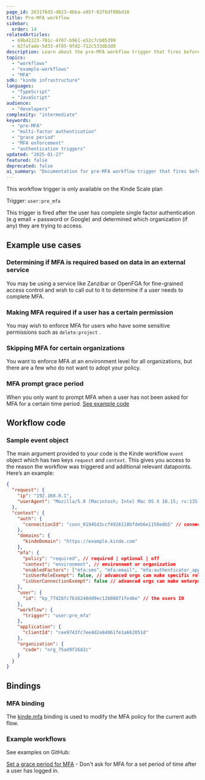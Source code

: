 ```yaml
---
page_id: 263176d3-d823-4bba-a95f-02f6df00bd10
title: Pre-MFA workflow
sidebar:
  order: 14
relatedArticles:
  - 69b42223-701c-4707-b961-e52c7cb05399
  - 62fafade-5d33-4f85-9fd2-712c533db3d0
description: Learn about the pre-MFA workflow trigger that fires before multi-factor authentication, allowing custom logic like grace periods and conditional MFA enforcement.
topics:
  - "workflows"
  - "example-workflows"
  - "MFA"
sdk: "kinde infrastructure"
languages:
  - "TypeScript"
  - "JavaScript"
audience:
  - "developers"
complexity: "intermediate"
keywords:
  - "pre-MFA"
  - "multi-factor authentication"
  - "grace period"
  - "MFA enforcement"
  - "authentication triggers"
updated: "2025-01-27"
featured: false
deprecated: false
ai_summary: "Documentation for pre-MFA workflow trigger that fires before multi-factor authentication, allowing custom logic like grace periods and conditional MFA enforcement."
---
```


<Aside type="upgrade">

This workflow trigger is only available on the Kinde Scale plan

</Aside>

Trigger: `user:pre_mfa`

This trigger is fired after the user has complete single factor authentication (e.g email + password or Google) and determined which organization (if any) they are trying to access.

## Example use cases

### Determining if MFA is required based on data in an external service

You may be using a service like Zanzibar or OpenFGA for fine-grained access control and wish to call out to it to determine if a user needs to complete MFA.

### Making MFA required if a user has a certain permission

You may wish to enforce MFA for users who have some sensitive permissions such as `delete:project` .

### Skipping MFA for certain organizations

You want to enforce MFA at an environment level for all organizations, but there are a few who do not want to adopt your policy.

### MFA prompt grace period

When you only want to prompt MFA when a user has not been asked for MFA for a certain time period. [See example code](https://github.com/kinde-starter-kits/workflow-examples/blob/main/preMFA/gracePeriodWorkflow.ts)

## Workflow code

### Sample event object

The main argument provided to your code is the Kinde workflow `event` object which has two keys `request` and `context`. This gives you access to the reason the workflow was triggered and additional relevant datapoints. Here’s an example:

```json
{
  "request": {
    "ip": "192.168.0.1",
    "userAgent": "Mozilla/5.0 (Macintosh; Intel Mac OS X 10.15; rv:135.0) Gecko/20100101 Firefox/135.0"
  },
  "context": {
    "auth": {
      "connectionId": "conn_01945d3ccf4926118bfdeb6e1158edb5" // connection ID the user auth'd with
    },
    "domains": {
      "kindeDomain": "https://example.kinde.com"
    },
    "mfa": {
      "policy": "required", // required | optional | off
      "context": "environment", // environment or organization
      "enabledFactors": ["mfa:sms", "mfa:email", "mfa:authenticator_app"], // factors you have enabled for this context
      "isUserRoleExempt": false, // advanced orgs can make specific roles exempt from MFA
      "isUserConnectionExempt": false // advanced orgs can make enterprise connections exempt from MFA
    },
    "user": {
      "id": "kp_77d28fc7b16240dd9ec12b08071fe46e" // the users ID
    },
    "workflow": {
      "trigger": "user:pre_mfa"
    },
    "application": {
      "clientId": "cee9743fc7ee4d2e84061fe1a662051d"
    },
    "organization": {
      "code": "org_75ad9f26d2c"
    }
  }
}
```

## Bindings

### MFA binding

The [kinde.mfa](/workflows/bindings/mfa-binding/) binding is used to modify the MFA policy for the current auth flow.

### Example workflows

See examples on GitHub:

[Set a grace period for MFA](https://github.com/kinde-starter-kits/workflow-examples/blob/main/preMFA/gracePeriodWorkflow.ts) - Don't ask for MFA for a set period of time after a user has logged in.
